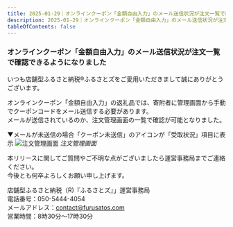 ```yaml
---
title: 2025-01-29｜オンラインクーポン「金額自由入力」のメール送信状況が注文一覧で確認できるようになりました
description: 2025-01-29｜オンラインクーポン「金額自由入力」のメール送信状況が注文一覧で確認できるようになりました
tableOfContents: false
---
```


### オンラインクーポン「金額自由入力」のメール送信状況が注文一覧で確認できるようになりました


いつも店舗型ふるさと納税®ふるさとズをご愛用いただきまして誠にありがとうございます。  

オンラインクーポン「金額自由入力」の返礼品では、寄附者に管理画面から手動でクーポンコードをメール送信する必要があります。  
メールが送信されているのか、注文管理画面の一覧で確認が可能となりました。  

▼メールが未送信の場合「クーポン未送信」のアイコンが「受取状況」項目に表示
![注文管理画面](../../../assets/images/shops_online-coupon_11.png)
*注文管理画面*  


本リリースに関してご質問やご不明な点がございましたら運営事務局までご連絡ください。  
今後とも何卒よろしくお願い申し上げます。  

店舗型ふるさと納税（R)『ふるさとズ』」運営事務局  
電話番号：050-5444-4054  
メールアドレス：contact@furusatos.com  
営業時間：8時30分～17時30分  


<LinkCard
  title="関連コンテンツ｜オンラインクーポンの登録"
  href="/shops/online-coupon/"
/>